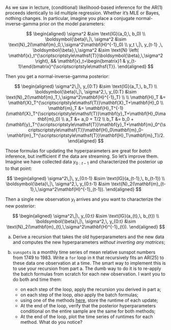 As we saw in lecture, (conditional) likelihood-based inference for the AR(1) proceeds identically to iid multiple regression. Whether it's MLE or Bayes, nothing changes. In particular, imagine you place a conjugate normal-inverse-gamma prior on the model parameters:

$$
\begin{aligned}
\sigma^2
&\sim
\text{IG}(a_0,\, b_0)
\\
\boldsymbol{\beta}\,|\, \sigma^2
&\sim 
\text{N}_2(\mathbf{m}_0,\,\sigma^2\mathbf{H}^{-1}_0)
\\
y_t
\,|\, 
y_{t-1}
,\,
\boldsymbol{\beta},\,\sigma^2
&\sim \text{N}
\left(
\mathbf{x}_t^{\scriptscriptstyle\mathsf{T}}\boldsymbol{\beta},\,\sigma^2
\right), && \mathbf{x}_t=\begin{bmatrix}1 & y_{t-1}\end{bmatrix}^{\scriptscriptstyle\mathsf{T}}.
\end{aligned}
$$

Then you get a normal-inverse-gamma posterior:

$$
\begin{aligned}
\sigma^2\,|\, y_{0:T}
&\sim
\text{IG}(a_T,\, b_T)
\\
\boldsymbol{\beta}\,|\, \sigma^2,\, y_{0:T}
&\sim 
\text{N}_2(\mathbf{m}_T,\,\sigma^2\mathbf{H}^{-1}_T)
\\
\\
\mathbf{H}_T
&=
\mathbf{X}_T^{\scriptscriptstyle\mathsf{T}}\mathbf{X}_T+\mathbf{H}_0
\\
\mathbf{m}_T
&=
\mathbf{H}_T^{-1}(\mathbf{X}_T^{\scriptscriptstyle\mathsf{T}}\mathbf{y}_T+\mathbf{H}_0\mathbf{m}_0)
\\
a_T 
&= 
a_0 + T/2
\\
b_T
&=
b_0
+
(\mathbf{y}_T^{\scriptscriptstyle\mathsf{T}}\mathbf{y}_T+\mathbf{m}_0^{\scriptscriptstyle\mathsf{T}}\mathbf{H}_0\mathbf{m}_0-\mathbf{m}_T^{\scriptscriptstyle\mathsf{T}}\mathbf{H}_T\mathbf{m}_T)/2.
\end{aligned}
$$

Those formulas for updating the hyperparameters are great for *batch* inference, but inefficient if the data are streaming. So let's improve them. Imagine we have collected data $y_{0:t-1}$ and characterized the posterior up to that point:

$$
\begin{aligned}
\sigma^2\,|\, y_{0:t-1}
&\sim
\text{IG}(a_{t-1},\, b_{t-1})
\\
\boldsymbol{\beta}\,|\, \sigma^2,\, y_{0:t-1}
&\sim 
\text{N}_2(\mathbf{m}_{t-1},\,\sigma^2\mathbf{H}^{-1}_{t-1}).
\end{aligned}
$$

Then a single new observation $y_t$ arrives and you want to characterize the new posterior:

$$
\begin{aligned}
\sigma^2\,|\, y_{0:t}
&\sim
\text{IG}(a_{t},\, b_{t})
\\
\boldsymbol{\beta}\,|\, \sigma^2,\, y_{0:t}
&\sim 
\text{N}_2(\mathbf{m}_{t},\,\sigma^2\mathbf{H}^{-1}_{t}).
\end{aligned}
$$

a. Derive a recursion that takes the old hyperparameters and the new data and computes the new hyperparameters *without inverting any matrices*;
a. `sunspots` is a monthly time series of mean relative sunspot numbers from 1749 to 1983. Write a `for` loop in `R` that recursively fits an AR(25) to these data one observation at a time. The smart way to implement this is to use your recursion from part a. The dumb way to do it is to re-apply the batch formulas from scratch for each new observation. I want you to do both and time them:

    - on each step of the loop, apply the recursion you derived in part a;
    - on each step of the loop, *also* apply the batch formulas; 
    - using one of the methods [here](https://www.r-bloggers.com/2017/05/5-ways-to-measure-running-time-of-r-code/), store the runtime of each update;
    - At the end of the loop, verify that the posterior hyperparameters conditional on the entire sample are the same for both methods;
    - At the end of the loop, plot the time series of runtimes for each method. What do you notice?